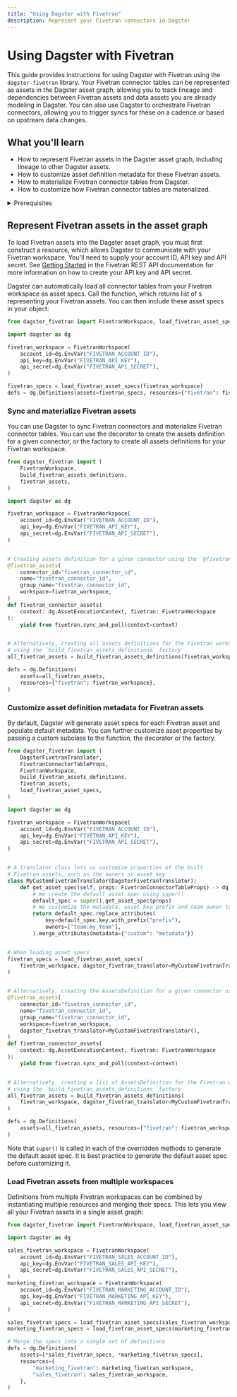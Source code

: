 ```yaml
---
title: "Using Dagster with Fivetran"
description: Represent your Fivetran connectors in Dagster
---
```


# Using Dagster with Fivetran

This guide provides instructions for using Dagster with Fivetran using the `dagster-fivetran` library. Your Fivetran connector tables can be represented as assets in the Dagster asset graph, allowing you to track lineage and dependencies between Fivetran assets and data assets you are already modeling in Dagster. You can also use Dagster to orchestrate Fivetran connectors, allowing you to trigger syncs for these on a cadence or based on upstream data changes.

## What you'll learn

- How to represent Fivetran assets in the Dagster asset graph, including lineage to other Dagster assets.
- How to customize asset definition metadata for these Fivetran assets.
- How to materialize Fivetran connector tables from Dagster.
- How to customize how Fivetran connector tables are materialized.

<details>
  <summary>Prerequisites</summary>

- The `dagster` and `dagster-fivetran` libraries installed in your environment
- Familiarity with asset definitions and the Dagster asset graph
- Familiarity with Dagster resources
- Familiarity with Fivetran concepts, like connectors and connector tables
- A Fivetran workspace
- A Fivetran API key and API secret. For more information, see [Getting Started](https://fivetran.com/docs/rest-api/getting-started) in the Fivetran REST API documentation.

</details>

## Represent Fivetran assets in the asset graph

To load Fivetran assets into the Dagster asset graph, you must first construct a <PyObject module="dagster_fivetran" object="FivetranWorkspace" /> resource, which allows Dagster to communicate with your Fivetran workspace. You'll need to supply your account ID, API key and API secret. See [Getting Started](https://fivetran.com/docs/rest-api/getting-started) in the Fivetran REST API documentation for more information on how to create your API key and API secret.

Dagster can automatically load all connector tables from your Fivetran workspace as asset specs. Call the <PyObject module="dagster_fivetran" method="load_fivetran_asset_specs" /> function, which returns list of <PyObject object="AssetSpec" />s representing your Fivetran assets. You can then include these asset specs in your <PyObject object="Definitions" /> object:

```python file=/integrations/fivetran/representing_fivetran_assets.py
from dagster_fivetran import FivetranWorkspace, load_fivetran_asset_specs

import dagster as dg

fivetran_workspace = FivetranWorkspace(
    account_id=dg.EnvVar("FIVETRAN_ACCOUNT_ID"),
    api_key=dg.EnvVar("FIVETRAN_API_KEY"),
    api_secret=dg.EnvVar("FIVETRAN_API_SECRET"),
)

fivetran_specs = load_fivetran_asset_specs(fivetran_workspace)
defs = dg.Definitions(assets=fivetran_specs, resources={"fivetran": fivetran_workspace})
```

### Sync and materialize Fivetran assets

You can use Dagster to sync Fivetran connectors and materialize Fivetran connector tables. You can use the <PyObject module="dagster_fivetran" method="fivetran_assets" /> decorator to create the assets definition for a given connector, or the <PyObject module="dagster_fivetran" method="build_fivetran_assets_definitions" /> factory to create all assets definitions for your Fivetran workspace.

```python file=/integrations/fivetran/sync_and_materialize_fivetran_assets.py
from dagster_fivetran import (
    FivetranWorkspace,
    build_fivetran_assets_definitions,
    fivetran_assets,
)

import dagster as dg

fivetran_workspace = FivetranWorkspace(
    account_id=dg.EnvVar("FIVETRAN_ACCOUNT_ID"),
    api_key=dg.EnvVar("FIVETRAN_API_KEY"),
    api_secret=dg.EnvVar("FIVETRAN_API_SECRET"),
)


# Creating assets definition for a given connector using the `@fivetran_assets` decorator
@fivetran_assets(
    connector_id="fivetran_connector_id",
    name="fivetran_connector_id",
    group_name="fivetran_connector_id",
    workspace=fivetran_workspace,
)
def fivetran_connector_assets(
    context: dg.AssetExecutionContext, fivetran: FivetranWorkspace
):
    yield from fivetran.sync_and_poll(context=context)


# Alternatively, creating all assets definitions for the Fivetran workspace
# using the `build_fivetran_assets_definitions` factory
all_fivetran_assets = build_fivetran_assets_definitions(fivetran_workspace)

defs = dg.Definitions(
    assets=all_fivetran_assets,
    resources={"fivetran": fivetran_workspace},
)
```

### Customize asset definition metadata for Fivetran assets

By default, Dagster will generate asset specs for each Fivetran asset and populate default metadata. You can further customize asset properties by passing a custom <PyObject module="dagster_fivetran" object="DagsterFivetranTranslator" /> subclass to the <PyObject module="dagster_fivetran" method="load_fivetran_asset_specs" /> function, the <PyObject module="dagster_fivetran" method="fivetran_assets" /> decorator or the <PyObject module="dagster_fivetran" method="build_fivetran_assets_definitions" /> factory.

```python file=/integrations/fivetran/customize_fivetran_asset_defs.py
from dagster_fivetran import (
    DagsterFivetranTranslator,
    FivetranConnectorTableProps,
    FivetranWorkspace,
    build_fivetran_assets_definitions,
    fivetran_assets,
    load_fivetran_asset_specs,
)

import dagster as dg

fivetran_workspace = FivetranWorkspace(
    account_id=dg.EnvVar("FIVETRAN_ACCOUNT_ID"),
    api_key=dg.EnvVar("FIVETRAN_API_KEY"),
    api_secret=dg.EnvVar("FIVETRAN_API_SECRET"),
)


# A translator class lets us customize properties of the built
# Fivetran assets, such as the owners or asset key
class MyCustomFivetranTranslator(DagsterFivetranTranslator):
    def get_asset_spec(self, props: FivetranConnectorTableProps) -> dg.AssetSpec:
        # We create the default asset spec using super()
        default_spec = super().get_asset_spec(props)
        # We customize the metadata, asset key prefix and team owner tag for all assets
        return default_spec.replace_attributes(
            key=default_spec.key.with_prefix("prefix"),
            owners=["team:my_team"],
        ).merge_attributes(metadata={"custom": "metadata"})


# When loading asset specs
fivetran_specs = load_fivetran_asset_specs(
    fivetran_workspace, dagster_fivetran_translator=MyCustomFivetranTranslator()
)


# Alternatively, creating the AssetsDefinition for a given connector using the `@fivetran_assets` decorator
@fivetran_assets(
    connector_id="fivetran_connector_id",
    name="fivetran_connector_id",
    group_name="fivetran_connector_id",
    workspace=fivetran_workspace,
    dagster_fivetran_translator=MyCustomFivetranTranslator(),
)
def fivetran_connector_assets(
    context: dg.AssetExecutionContext, fivetran: FivetranWorkspace
):
    yield from fivetran.sync_and_poll(context=context)


# Alternatively, creating a list of AssetsDefinition for the Fivetran workspace
# using the `build_fivetran_assets_definitions` factory
all_fivetran_assets = build_fivetran_assets_definitions(
    fivetran_workspace, dagster_fivetran_translator=MyCustomFivetranTranslator()
)

defs = dg.Definitions(
    assets=all_fivetran_assets, resources={"fivetran": fivetran_workspace}
)
```

Note that `super()` is called in each of the overridden methods to generate the default asset spec. It is best practice to generate the default asset spec before customizing it.

### Load Fivetran assets from multiple workspaces

Definitions from multiple Fivetran workspaces can be combined by instantiating multiple <PyObject module="dagster_fivetran" object="FivetranWorkspace" /> resources and merging their specs. This lets you view all your Fivetran assets in a single asset graph:

```python file=/integrations/fivetran/multiple_fivetran_workspaces.py
from dagster_fivetran import FivetranWorkspace, load_fivetran_asset_specs

import dagster as dg

sales_fivetran_workspace = FivetranWorkspace(
    account_id=dg.EnvVar("FIVETRAN_SALES_ACCOUNT_ID"),
    api_key=dg.EnvVar("FIVETRAN_SALES_API_KEY"),
    api_secret=dg.EnvVar("FIVETRAN_SALES_API_SECRET"),
)
marketing_fivetran_workspace = FivetranWorkspace(
    account_id=dg.EnvVar("FIVETRAN_MARKETING_ACCOUNT_ID"),
    api_key=dg.EnvVar("FIVETRAN_MARKETING_API_KEY"),
    api_secret=dg.EnvVar("FIVETRAN_MARKETING_API_SECRET"),
)

sales_fivetran_specs = load_fivetran_asset_specs(sales_fivetran_workspace)
marketing_fivetran_specs = load_fivetran_asset_specs(marketing_fivetran_workspace)

# Merge the specs into a single set of definitions
defs = dg.Definitions(
    assets=[*sales_fivetran_specs, *marketing_fivetran_specs],
    resources={
        "marketing_fivetran": marketing_fivetran_workspace,
        "sales_fivetran": sales_fivetran_workspace,
    },
)
```
